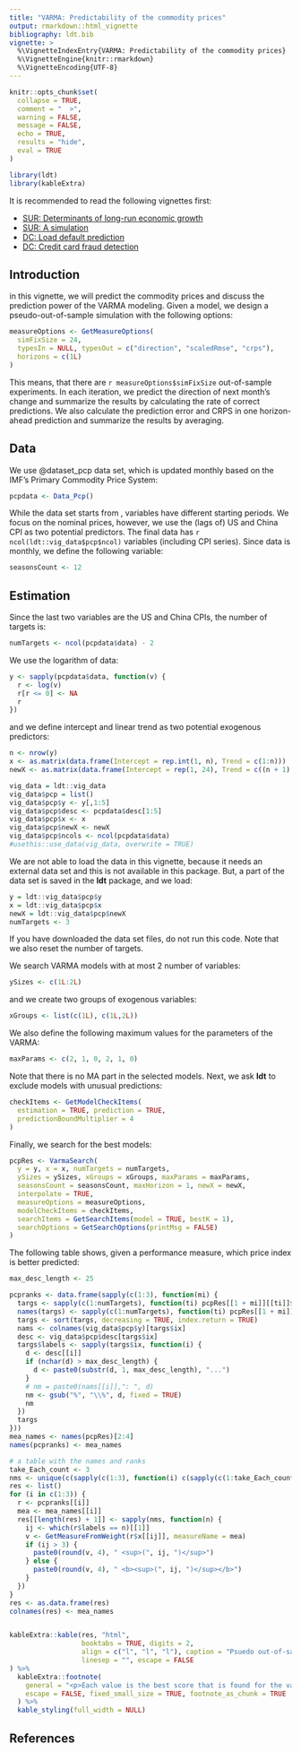 ```yaml
---
title: "VARMA: Predictability of the commodity prices"
output: rmarkdown::html_vignette
bibliography: ldt.bib
vignette: >
  %\VignetteIndexEntry{VARMA: Predictability of the commodity prices}
  %\VignetteEngine{knitr::rmarkdown}
  %\VignetteEncoding{UTF-8}
---
```


```r
knitr::opts_chunk$set(
  collapse = TRUE,
  comment = "  >",
  warning = FALSE,
  message = FALSE,
  echo = TRUE,
  results = "hide",
  eval = TRUE
)
```

```r
library(ldt)
library(kableExtra)
```

It is recommended to read the following vignettes first:

- [SUR: Determinants of long-run economic growth](sur_growth.html)
- [SUR: A simulation](sur_simulation.html)
- [DC: Load default prediction](dc_default.html)
- [DC: Credit card fraud detection](dc_fraud.html)

## Introduction
in this vignette, we will predict the commodity prices and discuss the prediction power of the VARMA modeling. Given a model, we design a pseudo-out-of-sample simulation with the following options:

```r
measureOptions <- GetMeasureOptions(
  simFixSize = 24,
  typesIn = NULL, typesOut = c("direction", "scaledRmse", "crps"),
  horizons = c(1L)
)
```

This means, that there are `r measureOptions$simFixSize` out-of-sample experiments. In each iteration, we predict the direction of next month's change and summarize the results by calculating the rate of correct predictions. We also calculate the prediction error and CRPS in one horizon-ahead prediction and summarize the results by averaging.



## Data

We use @dataset_pcp data set, which is updated monthly based on the IMF’s Primary Commodity Price System:

```r
pcpdata <- Data_Pcp()
```
 
While the data set starts from \textit{1990m1}, variables have different starting periods. We focus on the nominal prices, however, we use the (lags of) US and China CPI as two potential predictors. The final data has `r ncol(ldt::vig_data$pcp$ncol)` variables (including CPI series). Since data is monthly, we define the following variable:

```r
seasonsCount <- 12
```

## Estimation

Since the last two variables are the US and China CPIs, the number of targets is:

```r
numTargets <- ncol(pcpdata$data) - 2
```

We use the logarithm of data:

```r
y <- sapply(pcpdata$data, function(v) {
  r <- log(v)
  r[r <= 0] <- NA
  r
})
```

and we define intercept and linear trend as two potential exogenous predictors:

```r
n <- nrow(y)
x <- as.matrix(data.frame(Intercept = rep.int(1, n), Trend = c(1:n)))
newX <- as.matrix(data.frame(Intercept = rep(1, 24), Trend = c((n + 1):(n + 24))))
```

```r
vig_data = ldt::vig_data
vig_data$pcp = list()
vig_data$pcp$y <- y[,1:5]
vig_data$pcp$desc <- pcpdata$desc[1:5]
vig_data$pcp$x <- x
vig_data$pcp$newX <- newX
vig_data$pcp$ncols <- ncol(pcpdata$data)
#usethis::use_data(vig_data, overwrite = TRUE)
```

We are not able to load the data in this vignette, because it needs an external data set and this is not available in this package. But, a part of the data set is saved in the **ldt** package, and we load:
```r
y = ldt::vig_data$pcp$y
x = ldt::vig_data$pcp$x
newX = ldt::vig_data$pcp$newX
numTargets <- 3
```
If you have downloaded the data set files, do not run this code. Note that we also reset the number of targets.

We search VARMA models with at most 2 number of variables:

```r
ySizes <- c(1L:2L)
```

and we create two groups of exogenous variables:

```r
xGroups <- list(c(1L), c(1L,2L))
```

We also define the following maximum values for the parameters of the VARMA:

```r
maxParams <- c(2, 1, 0, 2, 1, 0)
```

Note that there is no MA part in the selected models. Next, we ask **ldt** to exclude models with unusual predictions:

```r
checkItems <- GetModelCheckItems(
  estimation = TRUE, prediction = TRUE,
  predictionBoundMultiplier = 4
)
```

Finally, we search for the best models:

```r

pcpRes <- VarmaSearch(
  y = y, x = x, numTargets = numTargets,
  ySizes = ySizes, xGroups = xGroups, maxParams = maxParams,
  seasonsCount = seasonsCount, maxHorizon = 1, newX = newX,
  interpolate = TRUE,
  measureOptions = measureOptions,
  modelCheckItems = checkItems,
  searchItems = GetSearchItems(model = TRUE, bestK = 1),
  searchOptions = GetSearchOptions(printMsg = FALSE)
)


```

The following table shows, given a performance measure, which price index is better predicted:

```r
max_desc_length <- 25

pcpranks <- data.frame(sapply(c(1:3), function(mi) {
  targs <- sapply(c(1:numTargets), function(ti) pcpRes[[1 + mi]][[ti]]$model$bests$best1$weight)
  names(targs) <- sapply(c(1:numTargets), function(ti) pcpRes[[1 + mi]][[ti]]$name)
  targs <- sort(targs, decreasing = TRUE, index.return = TRUE)
  nams <- colnames(vig_data$pcp$y)[targs$ix]
  desc <- vig_data$pcp$desc[targs$ix]
  targs$labels <- sapply(targs$ix, function(i) {
    d <- desc[[i]]
    if (nchar(d) > max_desc_length) {
      d <- paste0(substr(d, 1, max_desc_length), "...")
    }
    # nm = paste0(nams[[i]],": ", d)
    nm <- gsub("%", "\\%", d, fixed = TRUE)
    nm
  })
  targs
}))
mea_names <- names(pcpRes)[2:4]
names(pcpranks) <- mea_names

# a table with the names and ranks
take_Each_count <- 3
nms <- unique(c(sapply(c(1:3), function(i) c(sapply(c(1:take_Each_count), function(j) pcpranks[[i]]$labels[[j]])))))
res <- list()
for (i in c(1:3)) {
  r <- pcpranks[[i]]
  mea <- mea_names[[i]]
  res[[length(res) + 1]] <- sapply(nms, function(n) {
    ij <- which(r$labels == n)[[1]]
    v <- GetMeasureFromWeight(r$x[[ij]], measureName = mea)
    if (ij > 3) {
      paste0(round(v, 4), " <sup>(", ij, ")</sup>")
    } else {
      paste0(round(v, 4), " <b><sup>(", ij, ")</sup></b>")
    }
  })
}
res <- as.data.frame(res)
colnames(res) <- mea_names


kableExtra::kable(res, "html",
                  booktabs = TRUE, digits = 2,
                  align = c("l", "l", "l"), caption = "Psuedo out-of-sample scores and ranks",
                  linesep = "", escape = FALSE
) %>%
  kableExtra::footnote(
    general = "<p>Each value is the best score that is found for the variables in the row. The numbers in the parentheses indicate the rank of the values.</p>",
    escape = FALSE, fixed_small_size = TRUE, footnote_as_chunk = TRUE
  ) %>%
  kable_styling(full_width = NULL)
```

## References


